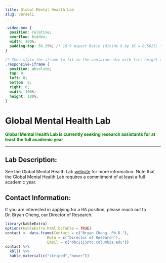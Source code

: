 ```yaml
---
title: Global Mental Health Lab
slug: verdeli
---
```


```css
.video-box {
  position: relative;
  overflow: hidden;
  width: 100%;
  padding-top: 56.25%; /* 16:9 Aspect Ratio (divide 9 by 16 = 0.5625) */
}

/* Then style the iframe to fit in the container div with full height and width */
.responsive-iframe {
  position: absolute;
  top: 0;
  left: 0;
  bottom: 0;
  right: 0;
  width: 100%;
  height: 100%;
}
```

# Global Mental Health Lab

<span style="color:green">
**Global Mental Health Lab is currently seeking research assistants for at least the full academic year**
</span>


***

## Lab Description:

See the Global Mental Health Lab [website](https://www.tc.columbia.edu/gmhlab/) for more information. Note that the Global Mental Health Lab requires a commitment of at least a full academic year.

## Contact Information:

If you are interested in applying for a RA position, please reach out to Dr. Bryan Cheng, our Director of Research.

```r
library(kableExtra)
options(kableExtra.html.bsTable = TRUE)
contact <- data.frame(Contact = c("Bryan Cheng, Ph.D."),
                   Role = c("Director of Research"),
                   Email = c("bhc2115@tc.columbia.edu"))
contact %>%
  kbl() %>%
  kable_material(c("striped","hover"))
                   
                   
```

